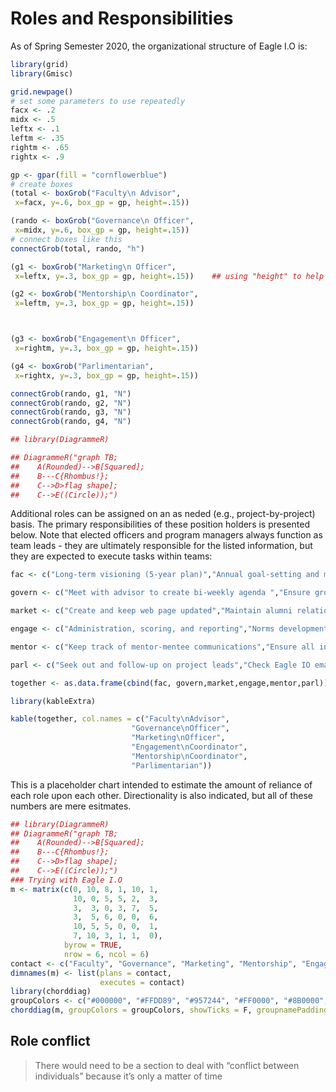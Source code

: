 # Roles and Responsibilities {#roles}

As of Spring Semester 2020, the organizational structure of Eagle I.O is:

```{r trying, echo=FALSE, warning=FALSE, message=FALSE}

library(grid)
library(Gmisc)

grid.newpage()
# set some parameters to use repeatedly
facx <- .2
midx <- .5
leftx <- .1
leftm <- .35
rightm <- .65
rightx <- .9

gp <- gpar(fill = "cornflowerblue")
# create boxes
(total <- boxGrob("Faculty\n Advisor", 
 x=facx, y=.6, box_gp = gp, height=.15))

(rando <- boxGrob("Governance\n Officer", 
 x=midx, y=.6, box_gp = gp, height=.15))
# connect boxes like this
connectGrob(total, rando, "h")

(g1 <- boxGrob("Marketing\n Officer", 
 x=leftx, y=.3, box_gp = gp, height=.15))    ## using "height" to help with forced breaks

(g2 <- boxGrob("Mentorship\n Coordinator", 
 x=leftm, y=.3, box_gp = gp, height=.15))



(g3 <- boxGrob("Engagement\n Officer", 
 x=rightm, y=.3, box_gp = gp, height=.15))

(g4 <- boxGrob("Parlimentarian", 
 x=rightx, y=.3, box_gp = gp, height=.15))

connectGrob(rando, g1, "N")
connectGrob(rando, g2, "N")
connectGrob(rando, g3, "N")
connectGrob(rando, g4, "N")

```

```{r OrgChart, echo=FALSE, warning=FALSE}

## library(DiagrammeR)

## DiagrammeR("graph TB;
##    A(Rounded)-->B[Squared];
##    B---C{Rhombus!};
##    C-->D>flag shape];
##    C-->E((Circle));")


```


Additional roles can be assigned on an as neded (e.g., project-by-project) basis. The primary responsibilities of these position holders is presented below. Note that elected officers and program managers always function as team leads - they are ultimately responsible for the listed information, but they are expected to execute tasks within teams:


```{r roles, echo=FALSE, warning=FALSE, message=FALSE}

fac <- c("Long-term visioning (5-year plan)","Annual goal-setting and monitoring (projects, clients, research)","Budgeting and staffing", "")

govern <- c("Meet with advisor to create bi-weekly agenda ","Ensure group dynamic is working ","Lead bi-weekly meetings","GroupMe coordinator")

market <- c("Create and keep web page updated","Maintain alumni relations and contact information ","Maintain and update flyer for promotion of group","Coordinate logistics of annual events (orientation, mid-year soiree, SIOP, etc.)")

engage <- c("Administration, scoring, and reporting","Norms development and maintenance","Ongoing validation studies and technical report generation","Delegating project-related tasks to others")

mentor <- c("Keep track of mentor-mentee communications","Ensure all incoming first year students have a mentor (pairing process)","Update calendar of activities and communicate with program participants","Keep track of mentors and mentees - Holding them accountable for meetings and communication")

parl <- c("Seek out and follow-up on project leads","Check Eagle IO email and communicate","Take notes during meetings and uploading to share drive","Keep track of the agenda during meetings")

together <- as.data.frame(cbind(fac, govern,market,engage,mentor,parl))

library(kableExtra)

kable(together, col.names = c("Faculty\nAdvisor",
                           "Governance\nOfficer",
                           "Marketing\nOfficer",
                           "Engagement\nCoordinator",
                           "Mentorship\nCoordinator",
                           "Parlimentarian"))

```

This is a placeholder chart intended to estimate the amount of reliance of each role upon each other. Directionality is also indicated, but all of these numbers are mere esitmates.

```{r FunkyInteractiveChart, include=FALSE, echo=FALSE, warning=FALSE, message=FALSE, fig.height=11}
## library(DiagrammeR)
## DiagrammeR("graph TB;
##    A(Rounded)-->B[Squared];
##    B---C{Rhombus!};
##    C-->D>flag shape];
##    C-->E((Circle));")
### Trying with Eagle I.O
m <- matrix(c(0, 10, 8, 1, 10, 1,
              10, 0, 5, 5, 2,  3,     
              3,  3, 0, 3, 7,  5,  
              3,  5, 6, 0, 0,  6,     
              10, 5, 5, 0, 0,  1,   
              7, 10, 3, 1, 1,  0),              
            byrow = TRUE,
            nrow = 6, ncol = 6)
contact <- c("Faculty", "Governance", "Marketing", "Mentorship", "Engagement", "Parliment")
dimnames(m) <- list(plans = contact,
                    executes = contact)
library(chorddiag)
groupColors <- c("#000000", "#FFDD89", "#957244", "#FF0000", "#8B0000", "#FF8C00")
chorddiag(m, groupColors = groupColors, showTicks = F, groupnamePadding = 20, groupnameFontsize = 12)
```

## Role conflict

> There would need to be a section to deal with "conflict between individuals" because it's only a matter of time

